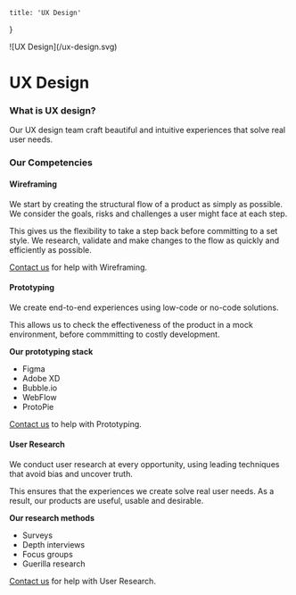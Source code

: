 



    title: 'UX Design'
}

<div className='max-w-md'>
    ![UX Design](/ux-design.svg)
</div>

# UX Design

### What is UX design?

Our UX design team craft beautiful and intuitive experiences that solve real user needs.


### Our Competencies

<Card>

#### <Icon path={mdiSquareOffOutline} size={2} /> Wireframing

We start by creating the structural flow of a product as simply as possible. We consider the goals, risks and challenges a user might face at each step.

This gives us the flexibility to take a step back before committing to a set style. We research, validate and make changes to the flow as quickly and efficiently as possible.

[Contact us](mailto:hello@zero-1.studio) for help with Wireframing.

</Card>

<Card>

#### <Icon path={mdiCellphoneLink} size={2} /> Prototyping

We create end-to-end experiences using low-code or no-code solutions. 

This allows us to check the effectiveness of the product in a mock environment, before commmitting to costly development.

**Our prototyping stack**
- Figma
- Adobe XD
- Bubble.io
- WebFlow
- ProtoPie

[Contact us](mailto:hello@zero-1.studio) to help with Prototyping.

</Card>

<Card>

#### <Icon path={mdiHumanGreeting} size={2} /> User Research

We conduct user research at every opportunity, using leading techniques that avoid bias and uncover truth.

This ensures that the experiences we create solve real user needs. As a result, our products are useful, usable and desirable.

**Our research methods**
- Surveys
- Depth interviews
- Focus groups
- Guerilla research

[Contact us](mailto:hello@zero-1.studio) for help with User Research.

</Card>

